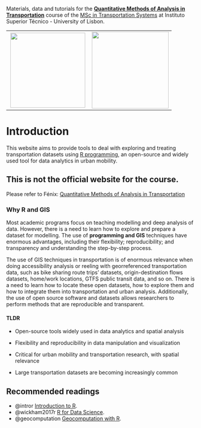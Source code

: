 Materials, data and tutorials for the [**Quantitative Methods of Analysis in Transportation**](https://fenix.tecnico.ulisboa.pt/disciplinas/MQAT112/2025-2026/1-semestre) course of the [MSc in Transportation Systems](https://tecnico.ulisboa.pt/en/education/courses/masters-programmes/transportation-systems/) at Instituto Superior Técnico - University of Lisbon.

|  |  |
|:--:|:--:|
| ![](images/Ist-logo-01.jpg){width="200"} | [![](images/clipboard-3174620795.png){width="205"}](https://tecnico.ulisboa.pt/en/education/courses/masters-programmes/transportation-systems/) |

# Introduction

This website aims to provide tools to deal with exploring and treating transportation datasets using [R programming](software.qmd), an open-source and widely used tool for data analytics in urban mobility.

::: {.callout-caution appearance="simple"}
## This is not the official website for the course.

Please refer to Fénix: [Quantitative Methods of Analysis in Transportation](https://fenix.tecnico.ulisboa.pt/disciplinas/MQAT112/2025-2026/1-semestre)
:::

### Why R and GIS {.unnumbered}

Most academic programs focus on teaching modelling and deep analysis of data. However, there is a need to learn how to explore and prepare a dataset for modelling. The use of **programming and GIS** techniques have enormous advantages, including their flexibility; reproducibility; and transparency and understanding the step-by-step process.

The use of GIS techniques in transportation is of enormous relevance when doing accessibility analysis or reeling with georreferenced transportation data, such as bike sharing route trips’ datasets, origin-destination flows datasets, home/work locations, GTFS public transit data, and so on. There is a need to learn how to locate these open datasets, how to explore them and how to integrate them into transportation and urban analysis. Additionally, the use of open source software and datasets allows researchers to perform methods that are reproducible and transparent.

#### TLDR {.unnumbered}

-   Open-source tools widely used in data analytics and spatial analysis

-   Flexibility and reproducibility in data manipulation and visualization

-   Critical for urban mobility and transportation research, with spatial relevance

-   Large transportation datasets are becoming increasingly common

## Recommended readings {.unnumbered}

-   @intror [Introduction to R](https://cengel.github.io/R-intro/).
-   @wickham2017r [R for Data Science](https://r4ds.hadley.nz/).
-   @geocomputation [Geocomputation with R](https://geocompr.robinlovelace.net/).
